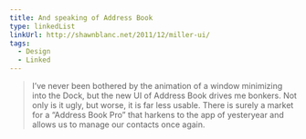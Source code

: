 ```yaml
---
title: And speaking of Address Book
type: linkedList
linkUrl: http://shawnblanc.net/2011/12/miller-ui/
tags:
  - Design
  - Linked
---
```


> I’ve never been bothered by the animation of a window minimizing into the Dock, but the new UI of Address Book drives me bonkers. Not only is it ugly, but worse, it is far less usable. There is surely a market for a “Address Book Pro” that harkens to the app of yesteryear and allows us to manage our contacts once again.
